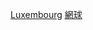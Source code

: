 {{Commons cat|Tennis players from Luxembourg}}

[[Category:各國網球運動員|Luxembourg]]
[[Category:盧森堡運動員|網球]]